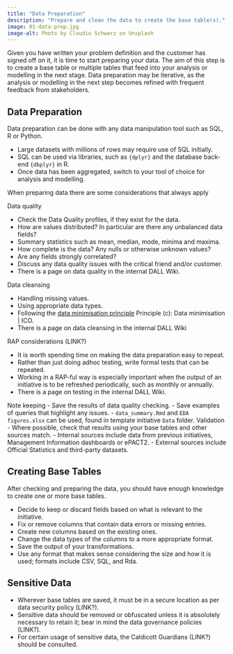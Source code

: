 ```yaml
---
title: "Data Preparation"
description: "Prepare and clean the data to create the base table(s)."
image: 01-data-prep.jpg
image-alt: Photo by Claudio Schwarz on Unsplash
---
```


Given you have written your problem definition and the customer has signed off on it, it is time to start preparing your data. The aim of this step is to create a base table or multiple tables that feed into your analysis or modelling in the next stage. Data preparation may be iterative, as the analysis or modelling in the next step becomes refined with frequent feedback from stakeholders.

## Data Preparation

Data preparation can be done with any data manipulation tool such as SQL, R or Python.

- Large datasets with millions of rows may require use of SQL initially.
- SQL can be used via libraries, such as `{dplyr}` and the database back-end `{dbplyr}` in R.
- Once data has been aggregated, switch to your tool of choice for analysis and modelling.

When preparing data there are some considerations that always apply

Data quality

  - Check the Data Quality profiles, if they exist for the data.
  - How are values distributed? In particular are there any unbalanced data fields?
  - Summary statistics such as mean, median, mode, minima and maxima.
  - How complete is the data? Any nulls or otherwise unknown values?
  - Are any fields strongly correlated?
  - Discuss any data quality issues with the critical friend and/or customer.
  - There is a page on data quality in the internal DALL Wiki.

Data cleansing

  - Handling missing values.
  - Using appropriate data types.
  - Following the [data minimisation principle](https://ico.org.uk/for-organisations/uk-gdpr-guidance-and-resources/data-protection-principles/a-guide-to-the-data-protection-principles/the-principles/data-minimisation/)
Principle (c): Data minimisation | ICO.
  - There is a page on data cleansing in the internal DALL Wiki
  
  
RAP considerations (LINK?)

  - It is worth spending time on making the data preparation easy to repeat.
  - Rather than just doing adhoc testing, write formal tests that can be repeated.
  - Working in a RAP-ful way is especially important when the output of an initiative is to be refreshed periodically, such as monthly or annually.
  - There is a page on testing in the internal DALL Wiki.
  
Note keeping
  - Save the results of data quality checking.
  - Save examples of queries that highlight any issues.
  - `data_summary.Rmd` and `EDA figures.xlsx` can be used, found in template initiative `Data` folder.
Validation
  - Where possible, check that results using your base tables and other sources match.
  - Internal sources include data from previous initiatives, Management Information dashboards or ePACT2.
  - External sources include Official Statistics and third-party datasets.

## Creating Base Tables

After checking and preparing the data, you should have enough knowledge to create one or more base tables.

- Decide to keep or discard fields based on what is relevant to the initiative.
- Fix or remove columns that contain data errors or missing entries.
- Create new columns based on the existing ones.
- Change the data types of the columns to a more appropriate format.
- Save the output of your transformations.
- Use any format that makes sense considering the size and how it is used; formats include CSV, SQL, and Rda.

## Sensitive Data

- Wherever base tables are saved, it must be in a secure location as per data security policy (LINK?).
- Sensitive data should be removed or obfuscated unless it is absolutely necessary to retain it; bear in mind the data governance policies (LINK?).
- For certain usage of sensitive data, the Caldicott Guardians (LINK?) should be consulted.
